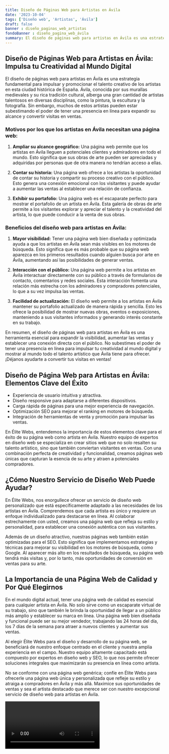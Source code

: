 ```yaml
---
title: Diseño de Páginas Web para Artistas en Ávila
date: '2023-10-04'
tags: ['Diseño web', 'Artistas', 'Ávila']
draft: false
banner : diseño_paginas_web_artistas
fondoBanner : diseño_pagina_web_ávila
summary: El diseño de páginas web para artistas en Ávila es una estrategia fundamental para impulsar y promocionar el talento creativo de los artistas en esta ciudad histórica de España. Ávila, conocida por sus murallas medievales y su rica tradición cultural, alberga una gran cantidad de artistas talentosos en diversas disciplinas, como la pintura, la escultura y la fotografía. Sin embargo, muchos de estos artistas pueden estar subestimando el poder de tener una presencia en línea para expandir su alcance y convertir visitas en ventas.
---
```


## Diseño de Páginas Web para Artistas en Ávila: Impulsa tu Creatividad al Mundo Digital

El diseño de páginas web para artistas en Ávila es una estrategia fundamental para impulsar y promocionar el talento creativo de los artistas en esta ciudad histórica de España. Ávila, conocida por sus murallas medievales y su rica tradición cultural, alberga una gran cantidad de artistas talentosos en diversas disciplinas, como la pintura, la escultura y la fotografía. Sin embargo, muchos de estos artistas pueden estar subestimando el poder de tener una presencia en línea para expandir su alcance y convertir visitas en ventas.

### Motivos por los que los artistas en Ávila necesitan una página web:

1. **Ampliar su alcance geográfico:** Una página web permite que los artistas en Ávila lleguen a potenciales clientes y admiradores en todo el mundo. Esto significa que sus obras de arte pueden ser apreciadas y adquiridas por personas que de otra manera no tendrían acceso a ellas.

2. **Contar su historia:** Una página web ofrece a los artistas la oportunidad de contar su historia y compartir su proceso creativo con el público. Esto genera una conexión emocional con los visitantes y puede ayudar a aumentar las ventas al establecer una relación de confianza.

3. **Exhibir su portafolio:** Una página web es el escaparate perfecto para mostrar el portafolio de un artista en Ávila. Esta galería de obras de arte permite a los visitantes explorar y apreciar el talento y la creatividad del artista, lo que puede conducir a la venta de sus obras.

### Beneficios del diseño web para artistas en Ávila:

1. **Mayor visibilidad:** Tener una página web bien diseñada y optimizada ayuda a que los artistas en Ávila sean más visibles en los motores de búsqueda. Esto significa que es más probable que su página web aparezca en los primeros resultados cuando alguien busca por arte en Ávila, aumentando así las posibilidades de generar ventas.

2. **Interacción con el público:** Una página web permite a los artistas en Ávila interactuar directamente con su público a través de formularios de contacto, comentarios y redes sociales. Esta interacción fomenta una relación más estrecha con los admiradores y compradores potenciales, lo que a su vez impulsa las ventas.

3. **Facilidad de actualización:** El diseño web permite a los artistas en Ávila mantener su portafolio actualizado de manera rápida y sencilla. Esto les ofrece la posibilidad de mostrar nuevas obras, eventos o exposiciones, manteniendo a sus visitantes informados y generando interés constante en su trabajo.

En resumen, el diseño de páginas web para artistas en Ávila es una herramienta esencial para expandir la visibilidad, aumentar las ventas y establecer una conexión directa con el público. No subestimes el poder de tener una presencia en línea para impulsar tu creatividad al mundo digital y mostrar al mundo todo el talento artístico que Ávila tiene para ofrecer. ¡Déjanos ayudarte a convertir tus visitas en ventas!

<GifSeo />

<Cta />

## Diseño de Página Web para Artistas en Ávila: Elementos Clave del Éxito

- Experiencia de usuario intuitiva y atractiva.
- Diseño responsive para adaptarse a diferentes dispositivos.
- Carga rápida de páginas para una mejor experiencia de navegación.
- Optimización SEO para mejorar el ranking en motores de búsqueda.
- Integración de herramientas de venta y promoción para impulsar las ventas.

En Élite Webs, entendemos la importancia de estos elementos clave para el éxito de su página web como artista en Ávila. Nuestro equipo de expertos en diseño web se especializa en crear sitios web que no solo resalten su talento artístico, sino que también conviertan visitantes en ventas. Con una combinación perfecta de creatividad y funcionalidad, creamos páginas web únicas que capturan la esencia de su arte y atraen a potenciales compradores.

## ¿Cómo Nuestro Servicio de Diseño Web Puede Ayudar?

En Élite Webs, nos enorgullece ofrecer un servicio de diseño web personalizado que está específicamente adaptado a las necesidades de los artistas en Ávila. Comprendemos que cada artista es único y requiere un enfoque individualizado para destacarse en línea. Al colaborar estrechamente con usted, creamos una página web que refleja su estilo y personalidad, para establecer una conexión auténtica con sus visitantes.

Además de un diseño atractivo, nuestras páginas web también están optimizadas para el SEO. Esto significa que implementamos estrategias y técnicas para mejorar su visibilidad en los motores de búsqueda, como Google. Al aparecer más alto en los resultados de búsqueda, su página web tendrá más visitas y, por lo tanto, más oportunidades de conversión en ventas para su arte.

## La Importancia de una Página Web de Calidad y Por Qué Elegirnos

En el mundo digital actual, tener una página web de calidad es esencial para cualquier artista en Ávila. No solo sirve como un escaparate virtual de su trabajo, sino que también le brinda la oportunidad de llegar a un público más amplio y establecer su marca en línea. Una página web bien diseñada y funcional puede ser su mejor vendedor, trabajando las 24 horas del día, los 7 días de la semana para atraer a nuevos clientes y aumentar sus ventas.

Al elegir Élite Webs para el diseño y desarrollo de su página web, se beneficiará de nuestro enfoque centrado en el cliente y nuestra amplia experiencia en el campo. Nuestro equipo altamente capacitado está compuesto por expertos en diseño web y SEO, lo que nos permite ofrecer soluciones integrales que maximizarán su presencia en línea como artista.

No se conforme con una página web genérica; confíe en Élite Webs para ofrecerle una página web única y personalizada que refleje su estilo y atraiga a compradores en Ávila y más allá. Maximice sus oportunidades de ventas y sea el artista destacado que merece ser con nuestro excepcional servicio de diseño web para artistas en Ávila.

<Video />

<CtaBot job='Artistas' city='Ávila'/>

<Gmaps query='Ávila+españa+maps' />